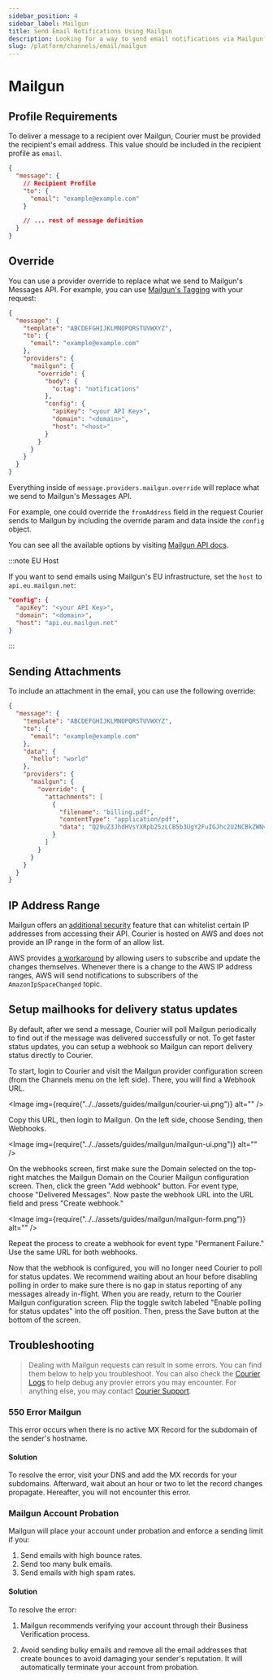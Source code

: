 ```yaml
---
sidebar_position: 4
sidebar_label: Mailgun
title: Send Email Notifications Using Mailgun
description: Looking for a way to send email notifications via Mailgun? This step-by-step tutorial will show you how to integrate Mailgun's API the easy way.
slug: /platform/channels/email/mailgun
---
```


# Mailgun

## Profile Requirements

To deliver a message to a recipient over Mailgun, Courier must be provided the recipient's email address. This value should be included in the recipient profile as `email`.

```json title=JSON
{
  "message": {
    // Recipient Profile
    "to": {
      "email": "example@example.com"
    }

    // ... rest of message definition
  }
}
```

## Override

You can use a provider override to replace what we send to Mailgun's Messages API. For example, you can use [Mailgun's Tagging](https://documentation.mailgun.com/en/latest/user_manual.html#tagging) with your request:

```json title=JSON
{
  "message": {
    "template": "ABCDEFGHIJKLMNOPQRSTUVWXYZ",
    "to": {
      "email": "example@example.com"
    },
    "providers": {
      "mailgun": {
        "override": {
          "body": {
            "o:tag": "notifications"
          },
          "config": {
            "apiKey": "<your API Key>",
            "domain": "<domain>",
            "host": "<host>"
          }
        }
      }
    }
  }
}
```

Everything inside of `message.providers.mailgun.override` will replace what we send to Mailgun's Messages API. 

For example, one could override the `fromAddress` field in the request Courier sends to Mailgun by including the override param and data inside the `config` object.

You can see all the available options by visiting [Mailgun API docs](https://documentation.mailgun.com/en/latest/api-sending.html).

:::note EU Host

If you want to send emails using Mailgun's EU infrastructure, set the `host` to `api.eu.mailgun.net`:

```json
"config": {
  "apiKey": "<your API Key>",
  "domain": "<domain>",
  "host": "api.eu.mailgun.net"
}
```
:::

## Sending Attachments

To include an attachment in the email, you can use the following override:

```json
{
  "message": {
    "template": "ABCDEFGHIJKLMNOPQRSTUVWXYZ",
    "to": {
      "email": "example@example.com"
    },
    "data": {
      "hello": "world"
    },
    "providers": {
      "mailgun": {
        "override": {
          "attachments": [
            {
              "filename": "billing.pdf",
              "contentType": "application/pdf",
              "data": "Q29uZ3JhdHVsYXRpb25zLCB5b3UgY2FuIGJhc2U2NCBkZWNvZGUh"
            }
          ]
        }
      }
    }
  }
}
```

## IP Address Range

Mailgun offers an [additional security](https://help.mailgun.com/hc/en-us/articles/360012244474-IP-Allowlist) feature that can whitelist certain IP addresses from accessing their API. Courier is hosted on AWS and does not provide an IP range in the form of an allow list.

AWS provides [a workaround](https://docs.aws.amazon.com/general/latest/gr/aws-ip-ranges.html#subscribe-notifications) by allowing users to subscribe and update the changes themselves. Whenever there is a change to the AWS IP address ranges, AWS will send notifications to subscribers of the `AmazonIpSpaceChanged` topic.

## Setup mailhooks for delivery status updates

By default, after we send a message, Courier will poll Mailgun periodically to find out if the message was delivered successfully or not.
To get faster status updates, you can setup a webhook so Mailgun can report delivery status directly to Courier.

To start, login to Courier and visit the Mailgun provider configuration screen (from the Channels menu on the left side). There, you will find a Webhook URL.

<Image img={require("../../assets/guides/mailgun/courier-ui.png")} alt="" />

Copy this URL, then login to Mailgun. On the left side, choose Sending, then Webhooks.

<Image img={require("../../assets/guides/mailgun/mailgun-ui.png")} alt="" />

On the webhooks screen, first make sure the Domain selected on the top-right matches the Mailgun Domain on the Courier Mailgun configuration screen.
Then, click the green "Add webhook" button. For event type, choose "Delivered Messages". Now paste the webhook URL into the URL field and press "Create webhook."

<Image img={require("../../assets/guides/mailgun/mailgun-form.png")} alt="" />

Repeat the process to create a webhook for event type "Permanent Failure." Use the same URL for both webhooks.

Now that the webhook is configured, you will no longer need Courier to poll for status updates. We recommend waiting about an hour before disabling polling in order to make sure there is no gap in status reporting of any messages already in-flight.
When you are ready, return to the Courier Mailgun configuration screen. Flip the toggle switch labeled "Enable polling for status updates" into the off position. Then, press the Save button at the bottom of the screen.

## Troubleshooting

> Dealing with Mailgun requests can result in some errors. You can find them below to help you troubleshoot. You can also check the [Courier Logs](../../logging/message-logs.mdx) to help debug any provier errors you may encounter. For anything else, you may contact [Courier Support](mailto:support@courier.com).

### 550 Error Mailgun

This error occurs when there is no active MX Record for the subdomain of the sender's hostname.

#### Solution

To resolve the error, visit your DNS and add the MX records for your subdomains. Afterward, wait about an hour or two to let the record changes propagate. Hereafter, you will not encounter this error.

### Mailgun Account Probation

Mailgun will place your account under probation and enforce a sending limit if you:

1. Send emails with high bounce rates.
2. Send too many bulk emails.
3. Send emails with high spam rates.

#### Solution

To resolve the error:

1. Mailgun recommends verifying your account through their Business Verification process.

2. Avoid sending bulky emails and remove all the email addresses that create bounces to avoid damaging your sender's reputation. It will automatically terminate your account from probation.